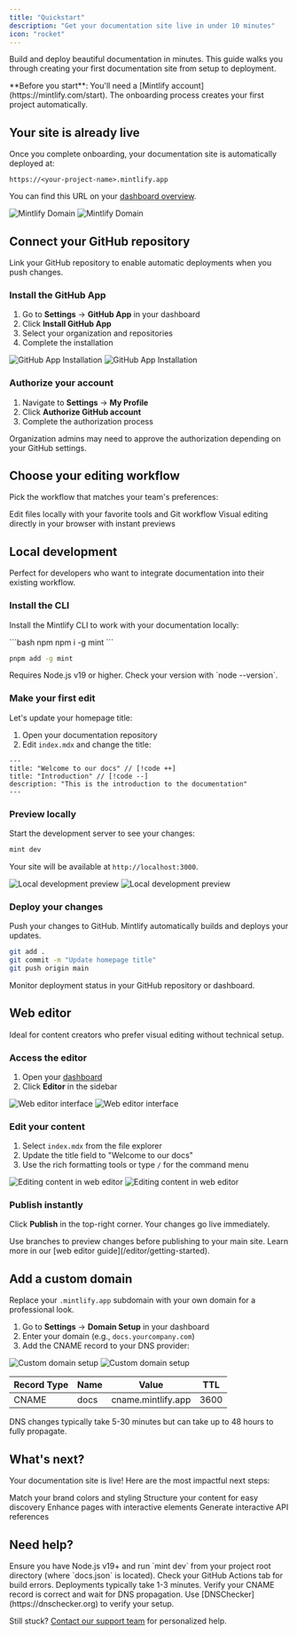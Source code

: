 ```yaml
---
title: "Quickstart"
description: "Get your documentation site live in under 10 minutes"
icon: "rocket"
---
```


Build and deploy beautiful documentation in minutes. This guide walks you through creating your first documentation site from setup to deployment.

<Info>
**Before you start**: You'll need a [Mintlify account](https://mintlify.com/start). The onboarding process creates your first project automatically.
</Info>

## Your site is already live

Once you complete onboarding, your documentation site is automatically deployed at:

```
https://<your-project-name>.mintlify.app
```

You can find this URL on your [dashboard overview](https://dashboard.mintlify.com/).

<Frame>
  <img src="/images/quickstart/mintlify-domain-light.png" alt="Mintlify Domain" className="block dark:hidden" />
  <img src="/images/quickstart/mintlify-domain-dark.png" alt="Mintlify Domain" className="hidden dark:block" />
</Frame>

## Connect your GitHub repository

Link your GitHub repository to enable automatic deployments when you push changes.

### Install the GitHub App

1. Go to **Settings** → **GitHub App** in your dashboard
2. Click **Install GitHub App**
3. Select your organization and repositories
4. Complete the installation

<Frame>
  <img src="/images/quickstart/github-app-installation-light.png" alt="GitHub App Installation" className="block dark:hidden" />
  <img src="/images/quickstart/github-app-installation-dark.png" alt="GitHub App Installation" className="hidden dark:block" />
</Frame>

### Authorize your account

1. Navigate to **Settings** → **My Profile**
2. Click **Authorize GitHub account**
3. Complete the authorization process

<Tip>
Organization admins may need to approve the authorization depending on your GitHub settings.
</Tip>

## Choose your editing workflow

Pick the workflow that matches your team's preferences:

<CardGroup cols={2}>
  <Card title="Local development" icon="terminal" href="#local-development">
    Edit files locally with your favorite tools and Git workflow
  </Card>
  <Card title="Web editor" icon="mouse-pointer-2" href="#web-editor">
    Visual editing directly in your browser with instant previews
  </Card>
</CardGroup>

## Local development

Perfect for developers who want to integrate documentation into their existing workflow.

### Install the CLI

Install the Mintlify CLI to work with your documentation locally:

<CodeGroup>
```bash npm
npm i -g mint
```

```bash pnpm
pnpm add -g mint
```
</CodeGroup>

<Warning>
Requires Node.js v19 or higher. Check your version with `node --version`.
</Warning>

### Make your first edit

Let's update your homepage title:

1. Open your documentation repository
2. Edit `index.mdx` and change the title:

```mdx index.mdx
---
title: "Welcome to our docs" // [!code ++]
title: "Introduction" // [!code --]
description: "This is the introduction to the documentation"
---
```

### Preview locally

Start the development server to see your changes:

```bash
mint dev
```

Your site will be available at `http://localhost:3000`.

<Frame>
  <img src="/images/quickstart/mintlify-dev-light.png" alt="Local development preview" className="block dark:hidden" />
  <img src="/images/quickstart/mintlify-dev-dark.png" alt="Local development preview" className="hidden dark:block" />
</Frame>

### Deploy your changes

Push your changes to GitHub. Mintlify automatically builds and deploys your updates.

```bash
git add .
git commit -m "Update homepage title"
git push origin main
```

Monitor deployment status in your GitHub repository or dashboard.

## Web editor

Ideal for content creators who prefer visual editing without technical setup.

### Access the editor

1. Open your [dashboard](https://dashboard.mintlify.com)
2. Click **Editor** in the sidebar

<Frame>
  <img alt="Web editor interface" src="/images/quickstart/web-editor-light.png" className="block dark:hidden" />
  <img alt="Web editor interface" src="/images/quickstart/web-editor-dark.png" className="hidden dark:block" />
</Frame>

### Edit your content

1. Select `index.mdx` from the file explorer
2. Update the title field to "Welcome to our docs"
3. Use the rich formatting tools or type `/` for the command menu

<Frame>
  <img alt="Editing content in web editor" src="/images/quickstart/web-editor-editing-light.png" className="block dark:hidden" />
  <img alt="Editing content in web editor" src="/images/quickstart/web-editor-editing-dark.png" className="hidden dark:block" />
</Frame>

### Publish instantly

Click **Publish** in the top-right corner. Your changes go live immediately.

<Tip>
Use branches to preview changes before publishing to your main site. Learn more in our [web editor guide](/editor/getting-started).
</Tip>

## Add a custom domain

Replace your `.mintlify.app` subdomain with your own domain for a professional look.

1. Go to **Settings** → **Domain Setup** in your dashboard
2. Enter your domain (e.g., `docs.yourcompany.com`)
3. Add the CNAME record to your DNS provider:

<Frame>
  <img src="/images/quickstart/custom-domain-light.png" alt="Custom domain setup" className="block dark:hidden" />
  <img src="/images/quickstart/custom-domain-dark.png" alt="Custom domain setup" className="hidden dark:block" />
</Frame>

| Record Type | Name | Value | TTL |
|-------------|------|-------|-----|
| CNAME | docs | cname.mintlify.app | 3600 |

<Info>
DNS changes typically take 5-30 minutes but can take up to 48 hours to fully propagate.
</Info>

## What's next?

Your documentation site is live! Here are the most impactful next steps:

<CardGroup cols={2}>
  <Card title="Customize your theme" icon="paintbrush" href="themes">
    Match your brand colors and styling
  </Card>
  <Card title="Organize navigation" icon="map" href="navigation">
    Structure your content for easy discovery
  </Card>
  <Card title="Add components" icon="puzzle" href="/components/accordions">
    Enhance pages with interactive elements
  </Card>
  <Card title="API documentation" icon="code" href="/api-playground/overview">
    Generate interactive API references
  </Card>
</CardGroup>

## Need help?

<AccordionGroup>
  <Accordion title="Local preview isn't working">
    Ensure you have Node.js v19+ and run `mint dev` from your project root directory (where `docs.json` is located).
  </Accordion>
  
  <Accordion title="Changes aren't appearing on my live site">
    Check your GitHub Actions tab for build errors. Deployments typically take 1-3 minutes.
  </Accordion>
  
  <Accordion title="Custom domain isn't connecting">
    Verify your CNAME record is correct and wait for DNS propagation. Use [DNSChecker](https://dnschecker.org) to verify your setup.
  </Accordion>
</AccordionGroup>

Still stuck? [Contact our support team](contact-support) for personalized help.